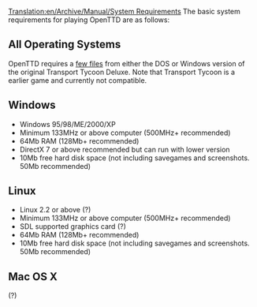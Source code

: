 [[Translation:en/Archive/Manual/System Requirements]]
The basic system requirements for playing OpenTTD are as follows:

==All Operating Systems==
OpenTTD requires a [[en/Archive/Manual/Installation FAQ|few files]] from either the DOS or Windows version of the original Transport Tycoon Deluxe.  Note that Transport Tycoon is a earlier game and currently not compatible.

==Windows== 

*Windows 95/98/ME/2000/XP
*Minimum 133MHz or above computer (500MHz+ recommended)
*64Mb RAM (128Mb+ recommended)
*DirectX 7 or above recommended but can run with lower version
*10Mb free hard disk space (not including savegames and screenshots. 50Mb recommended)

==Linux== 
*Linux 2.2 or above (?)
*Minimum 133MHz or above computer (500MHz+ recommended)
*SDL supported graphics card (?)
*64Mb RAM (128Mb+ recommended)
*10Mb free hard disk space (not including savegames and screenshots. 50Mb recommended)

==Mac OS X==
(?)